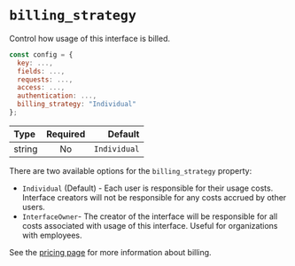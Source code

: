 # `billing_strategy`

Control how usage of this interface is billed.

```js {6}
const config = {
  key: ...,
  fields: ...,
  requests: ...,
  access: ...,
  authentication: ...,
  billing_strategy: "Individual"
};
```

| Type   | Required |      Default |
| :----- | :------: | -----------: |
| string |    No    | `Individual` |

There are two available options for the `billing_strategy` property:

- `Individual` (Default) - Each user is responsible for their usage costs. Interface creators will not be responsible for any costs accrued by other users.
- `InterfaceOwner`- The creator of the interface will be responsible for all costs associated with usage of this interface. Useful for organizations with employees.

See the [pricing page](/pricing) for more information about billing.
